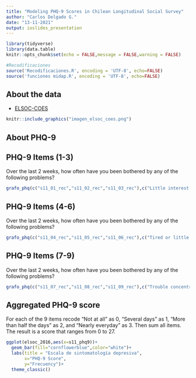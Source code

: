 ```yaml
---
title: "Modeling PHQ-9 Scores in Chilean Longitudinal Social Survey"
author: "Carlos Delgado G."
date: "13-11-2021"
output: ioslides_presentation
---
```




```r
library(tidyverse)
library(data.table)
knitr::opts_chunk$set(echo = FALSE,message = FALSE,warning = FALSE)
```

```r
#Recodificaciones
source('Recodificaciones.R', encoding = 'UTF-8', echo=FALSE)
source('funciones midap.R', encoding = 'UTF-8', echo=FALSE)
```

## About the data

- [ELSOC-COES](https://coes.cl/encuesta-panel/)

```r
knitr::include_graphics("imagen_elsoc_coes.png")
```

## About PHQ-9


## PHQ-9 Items (1-3)

Over the last 2 weeks, how often have you been bothered
by any of the following problems? 

```r
grafo_phq(c("s11_01_rec","s11_02_rec","s11_03_rec"),c("Little interest in things","Feeling down","Trouble with sleep"))
```

## PHQ-9 Items (4-6)

Over the last 2 weeks, how often have you been bothered
by any of the following problems? 

```r
grafo_phq(c("s11_04_rec","s11_05_rec","s11_06_rec"),c("Tired or little energy","Poor appetite or overeating","Feeling bad about yourself"))
```

## PHQ-9 Items (7-9)

Over the last 2 weeks, how often have you been bothered
by any of the following problems? 

```r
grafo_phq(c("s11_07_rec","s11_08_rec","s11_09_rec"),c("Trouble concentrating","Moving slowly or restless","Thoughts of hurting yourself"))
```


## Aggregated PHQ-9 score {.smaller}

For each of the 9 items recode "Not at all" as 0, "Several days" as 1, "More than half the days" as 2, and "Nearly everyday" as 3. Then sum all items. The result is a score that ranges from 0 to 27.

```r
ggplot(elsoc_2016,aes(x=s11_phq9))+
  geom_bar(fill="cornflowerblue",color="white")+
  labs(title = "Escala de sintomatología depresiva",
       x="PHQ-9 Score",
       y="Frecuency")+
  theme_classic()
```


